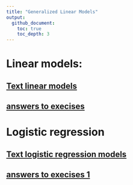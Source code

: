 ```yaml
---
title: "Generalized Linear Models"
output:
  github_document:
    toc: true
    toc_depth: 3
---
```


# Linear models:

##   [Text linear models](linmod.pdf)

##   [answers to execises](Answer-linmod.md)


# Logistic regression

##   [Text logistic regression models](logreg.pdf)

##  [answers to execises 1](Answer-logreg1.md)
